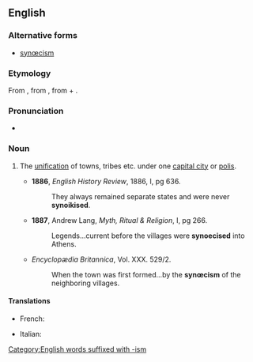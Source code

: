 {{also|synœcism}}
==English==

===Alternative forms===
* [[synœcism]]

===Etymology===
From {{etyl|grc|en}} {{m|grc|συνοικισμός}}, from {{m|grc|συνοικίζειν||to make live with, to unite under one city}}, from {{m|grc|σύν||together}} + {{m|grc|οἰκίζειν||to colonise}}.

===Pronunciation===
* {{IPA|/sɪˈniːsɪzəm/|lang=en}}

===Noun===
{{en-noun}}

# {{lb|en|Ancient Greece}} The [[unification]] of towns, tribes etc. under one [[capital city]] or [[polis]].
#* '''1886''', ''English History Review'', 1886, I, pg 636.
#*: They always remained separate states and were never '''synoikised'''.
#* '''1887''', Andrew Lang, ''Myth, Ritual & Religion'', I, pg 266.
#*: Legends...current before the villages were '''synoecised''' into Athens.
#* {{rfdate|en}} ''Encyclopædia Britannica'', Vol. XXX. 529/2.
#*: When the town was first formed...by the '''synœcism''' of the neighboring villages.

====Translations====
{{trans-top|unification under one capital city}}
* French: {{t+|fr|synœcisme|m}}
{{trans-mid}}
* Italian: {{t|it|sinecismo|m}}
{{trans-bottom}}

[[Category:English words suffixed with -ism]]